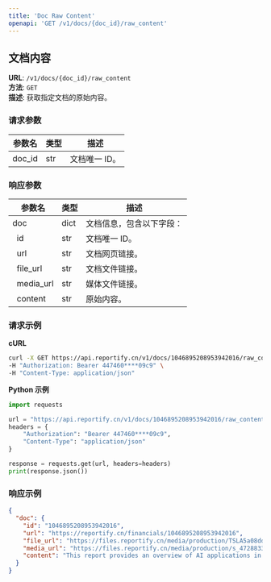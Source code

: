 ```yaml
---
title: 'Doc Raw Content'
openapi: 'GET /v1/docs/{doc_id}/raw_content'
---
```


## 文档内容

**URL**: `/v1/docs/{doc_id}/raw_content`  
**方法**: `GET`  
**描述**: 获取指定文档的原始内容。

### 请求参数

| 参数名 | 类型 | 描述          |
|--------|------|---------------|
| doc_id | str  | 文档唯一 ID。 |

### 响应参数
| 参数名              | 类型    | 描述                                                           |
|------------------|-------|--------------------------------------------------------------|
| doc              | dict  | 文档信息，包含以下字段：                                                 |
| &nbsp;&nbsp;id             | str   | 文档唯一 ID。                                                     |
| &nbsp;&nbsp;url            | str   | 文档网页链接。                                                      |
| &nbsp;&nbsp;file_url       | str   | 文档文件链接。                                                      |
| &nbsp;&nbsp;media_url      | str   | 媒体文件链接。                                                      |
| &nbsp;&nbsp;content        | str   | 原始内容。                                                      |

### 请求示例

**cURL**
```bash
curl -X GET https://api.reportify.cn/v1/docs/1046895208953942016/raw_content \
-H "Authorization: Bearer 447460****09c9" \
-H "Content-Type: application/json"
```

**Python 示例**
```python
import requests

url = "https://api.reportify.cn/v1/docs/1046895208953942016/raw_content"
headers = {
    "Authorization": "Bearer 447460****09c9",
    "Content-Type": "application/json"
}

response = requests.get(url, headers=headers)
print(response.json())
```

### 响应示例
```json
{
  "doc": {
    "id": "1046895208953942016",
    "url": "https://reportify.cn/financials/1046895208953942016",
    "file_url": "https://files.reportify.cn/media/production/TSLA5a08ddfbb97bd6486fff7a3875e7fe28_20241024183012.pdf",
    "media_url": "https://files.reportify.cn/media/production/s_4728833_9e25b61b62960211e6040eb2b81b352c.mp3",
    "content": "This report provides an overview of AI applications in finance...",
  }
}
```

